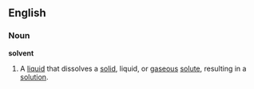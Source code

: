 ==English==
===Noun===
'''solvent'''
{{wikipedia}}
#A [[liquid]] that dissolves a [[solid]], liquid, or [[gaseous]] [[solute]], resulting in a [[solution]].